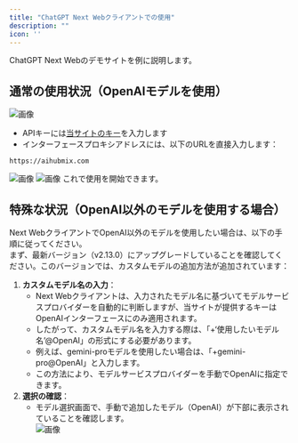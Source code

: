 ```yaml
---
title: "ChatGPT Next Webクライアントでの使用"
description: ""
icon: ''
---
```


ChatGPT Next Webのデモサイトを例に説明します。   
## 通常の使用状況（OpenAIモデルを使用）
![画像](../media/image3.png)  
- APIキーには[当サイトのキー](https://aihubmix.com/token)を入力します  
- インターフェースプロキシアドレスには、以下のURLを直接入力します：
``` 
https://aihubmix.com
```
![画像](../media/image4.png)
![画像](../media/image5.png)
これで使用を開始できます。  
## 特殊な状況（OpenAI以外のモデルを使用する場合）  
Next WebクライアントでOpenAI以外のモデルを使用したい場合は、以下の手順に従ってください。  
まず、最新バージョン（v2.13.0）にアップグレードしていることを確認してください。このバージョンでは、カスタムモデルの追加方法が追加されています：  
1. **カスタムモデル名の入力**：
   - Next Webクライアントは、入力されたモデル名に基づいてモデルサービスプロバイダーを自動的に判断しますが、当サイトが提供するキーはOpenAIインターフェースにのみ適用されます。   
   - したがって、カスタムモデル名を入力する際は、「+‘使用したいモデル名’@OpenAI」の形式にする必要があります。
   - 例えば、gemini-proモデルを使用したい場合は、「+gemini-pro@OpenAI」と入力します。
   - この方法により、モデルサービスプロバイダーを手動でOpenAIに指定できます。  
2. **選択の確認**：
   - モデル選択画面で、手動で追加したモデル（OpenAI）が下部に表示されていることを確認します。  
![画像](../media/juhe5.png)